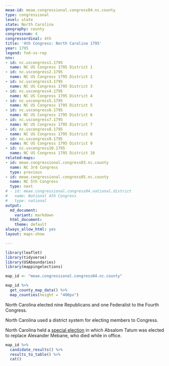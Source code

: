 ```yaml
---
meae-id: meae.congressional.congress04.nc.county
type: congressional
level: state
state: North Carolina
geography: county
congressnum: 4
congressordinal: 4th
title: '4th Congress: North Carolina 1795'
year: 1795
legend: fed-vs-rep
nnv:
- id: nc.uscongress1.1795
  name: NC US Congress 1795 District 1
- id: nc.uscongress2.1795
  name: NC US Congress 1795 District 2
- id: nc.uscongress3.1795
  name: NC US Congress 1795 District 3
- id: nc.uscongress4.1795
  name: NC US Congress 1795 District 4
- id: nc.uscongress5.1795
  name: NC US Congress 1795 District 5
- id: nc.uscongress6.1795
  name: NC US Congress 1795 District 6
- id: nc.uscongress7.1795
  name: NC US Congress 1795 District 7
- id: nc.uscongress8.1795
  name: NC US Congress 1795 District 8
- id: nc.uscongress9.1795
  name: NC US Congress 1795 District 9
- id: nc.uscongress10.1795
  name: NC US Congress 1795 District 10
related-maps:
- id: meae.congressional.congress03.nc.county
  name: NC 3rd Congress
  type: previous
- id: meae.congressional.congress05.nc.county
  name: NC 5th Congress
  type: next
# - id: meae.congressional.congress04.national.district
#   name: National 4th Congress
#   type: national
output:
  md_document:
    variant: markdown
  html_document:
    theme: default
always_allow_html: yes
layout: maps-show

---
```


```r
library(leaflet)
library(tidyverse)
library(USAboundaries)
library(mappingelections)

map_id <- "meae.congressional.congress04.nc.county"
```

<div class="map">

```r
map_id %>%
  get_county_map_data() %>% 
  map_counties(height = "400px")
```

</div>

North Carolina elected nine Republicans and one Federalist to the Fourth Congress.

North Carolina used a district system for electing members to Congress.

North Carolina held a [special election](https://elections.lib.tufts.edu/catalog/tufts:nc.uscongress4.special.1795) in which Absalom Tatum was elected to replace Alexander Mebane, who died while in office.

<div class="results-table">

```r
map_id %>%
  candidate_results() %>%
  results_to_table() %>%
  cat()
```

</div>
